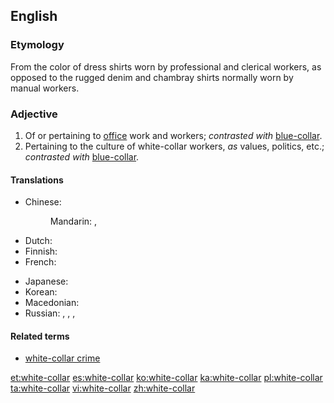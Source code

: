 ==English==

===Etymology===
From the color of dress shirts worn by professional and clerical workers, as opposed to the rugged denim and chambray shirts normally worn by manual workers.

===Adjective===
{{en-adj|head=[[white]]-[[collar]]}}

# Of or pertaining to [[office]] work and workers; ''contrasted with'' [[blue-collar]].
# Pertaining to the culture of white-collar workers, ''as'' values, politics, etc.; ''contrasted with'' [[blue-collar]].

====Translations====
{{trans-top|of or pertaining to office work and workers}}
* Chinese:
*: Mandarin: {{t+|cmn|白領|sc=Hani}}, {{t|cmn|白领|tr=báilǐng|sc=Hani}}
* Dutch: {{t|nl|witteboorden-}}
* Finnish: {{t|fi|valkokaulus-}}
* French: {{t+|fr|col blanc}}
{{trans-mid}}
* Japanese: {{t|ja|ホワイトカラー|tr=howaito karā|sc=Jpan}}
* Korean: {{t+|ko|화이트칼라|sc=Kore}}
* Macedonian: {{t|mk|канцела́риски}}
* Russian: {{t+|ru|канцеля́рский|sc=Cyrl}}, {{t+|ru|конто́рский|sc=Cyrl}}, {{t+|ru|о́фисный|sc=Cyrl}}, {{t+|ru|чистый|alt=«чи́стый»|sc=Cyrl}}
{{trans-bottom}}

====Related terms====
* [[white-collar crime]]
[[et:white-collar]]
[[es:white-collar]]
[[ko:white-collar]]
[[ka:white-collar]]
[[pl:white-collar]]
[[ta:white-collar]]
[[vi:white-collar]]
[[zh:white-collar]]